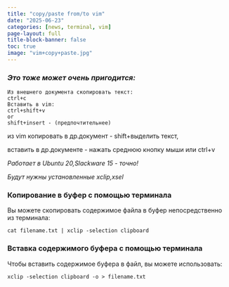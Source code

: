 ```yaml
---
title: "copy/paste from/to vim"
date: "2025-06-23"
categories: [news, terminal, vim]
page-layout: full
title-block-banner: false
toc: true
image: "vim+copy+paste.jpg"
---
```


### _Это тоже может очень пригодится:_

```
Из внешнего документа скопировать текст:
ctrl+c
Вставить в vim: 
ctrl+shift+v
or 
shift+insert - (предпочтительнее)
``` 
из vim копировать в др.документ - shift+выделить текст,
 
вставить в др.документе - нажать среднюю кнопку мыши или ctrl+v

_Работает в Ubuntu 20,Slackware 15 - точно!_

_Будут нужны установленные xclip,xsel_

### Копирование в буфер с помощью терминала

Вы можете скопировать содержимое файла в буфер непосредственно из терминала:
```
cat filename.txt | xclip -selection clipboard
```
### Вставка содержимого буфера с помощью терминала

Чтобы вставить содержимое буфера в файл, вы можете использовать:
```
xclip -selection clipboard -o > filename.txt
```

